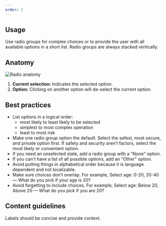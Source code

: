 ```yaml
---
order: 2
---
```


## Usage

Use radio groups for complex choices or to provide the user with all available options in a short list. Radio groups are always stacked vertically.

## Anatomy

![Radio anatomy](images/radio-anatomy.png)

1. **Current selection:** Indicates the selected option.
2. **Option:** Clicking on another option will de-select the current option.

## Best practices

- List options in a logical order:
  - most likely to least likely to be selected
  - simplest to most complex operation
  - least to most risk
- Make one radio group option the default. Select the safest, most secure, and private option first. If safety and security aren’t factors, select the most likely or convenient option.
- If you need an unselected state, add a radio group with a "None" option.
- If you can't have a list of all possible options, add an "Other" option.
- Avoid putting things in alphabetical order because it is language dependent and not localizable.
- Make sure choices don’t overlap. For example, Select age: 0-20, 20-40 — What do you pick if your age is 20?
- Avoid forgetting to include choices. For example, Select age: Below 20, Above 20 — What do you pick if you are 20?

## Content guidelines

Labels should be concise and provide context.
